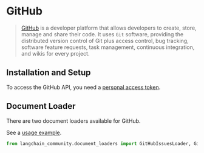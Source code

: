 # GitHub

>[GitHub](https://github.com/) is a developer platform that allows developers to create, 
> store, manage and share their code. It uses `Git` software, providing the 
> distributed version control of Git plus access control, bug tracking, 
> software feature requests, task management, continuous integration, and wikis for every project.
 

## Installation and Setup

To access the GitHub API, you need a [personal access token](https://github.com/settings/tokens).


## Document Loader

There are two document loaders available for GitHub.

See a [usage example](/docs/integrations/document_loaders/github).

```python
from langchain_community.document_loaders import GitHubIssuesLoader, GithubFileLoader
```
